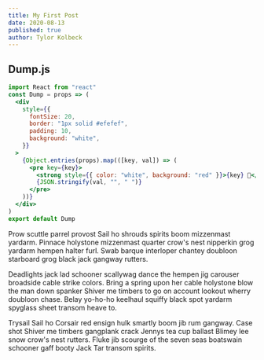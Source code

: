 ```yaml
---
title: My First Post
date: 2020-08-13
published: true
author: Tylor Kolbeck
---
```


## Dump.js

```jsx
import React from "react"
const Dump = props => (
  <div
    style={{
      fontSize: 20,
      border: "1px solid #efefef",
      padding: 10,
      background: "white",
    }}
  >
    {Object.entries(props).map(([key, val]) => (
      <pre key={key}>
        <strong style={{ color: "white", background: "red" }}>{key} 💩</strong>
        {JSON.stringify(val, "", " ")}
      </pre>
    ))}
  </div>
)
export default Dump

```


Prow scuttle parrel provost Sail ho shrouds spirits boom mizzenmast yardarm. Pinnace holystone mizzenmast quarter crow's nest nipperkin grog yardarm hempen halter furl. Swab barque interloper chantey doubloon starboard grog black jack gangway rutters.

Deadlights jack lad schooner scallywag dance the hempen jig carouser broadside cable strike colors. Bring a spring upon her cable holystone blow the man down spanker Shiver me timbers to go on account lookout wherry doubloon chase. Belay yo-ho-ho keelhaul squiffy black spot yardarm spyglass sheet transom heave to.

Trysail Sail ho Corsair red ensign hulk smartly boom jib rum gangway. Case shot Shiver me timbers gangplank crack Jennys tea cup ballast Blimey lee snow crow's nest rutters. Fluke jib scourge of the seven seas boatswain schooner gaff booty Jack Tar transom spirits.